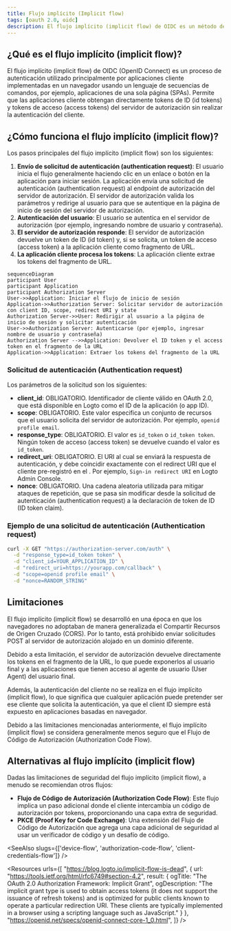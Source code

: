 ```yaml
---
title: Flujo implícito (Implicit flow)
tags: [oauth 2.0, oidc]
description: El flujo implícito (implicit flow) de OIDC es un método de autenticación para SPAs, que les permite recibir rápidamente tokens directamente del servidor de autorización. Aunque simplifica el proceso al eliminar la necesidad de un servidor backend, viene con una menor seguridad debido a la exposición de tokens en la URL.
---
```


## ¿Qué es el flujo implícito (implicit flow)?

El flujo implícito (implicit flow) de OIDC (OpenID Connect) es un proceso de autenticación utilizado principalmente por aplicaciones cliente implementadas en un navegador usando un lenguaje de secuencias de comandos, por ejemplo, aplicaciones de una sola página (SPAs). Permite que las aplicaciones cliente obtengan directamente tokens de ID (id tokens) y tokens de acceso (access tokens) del servidor de autorización sin realizar la autenticación del cliente.

## ¿Cómo funciona el flujo implícito (implicit flow)?

Los pasos principales del flujo implícito (implicit flow) son los siguientes:

1. **Envío de solicitud de autenticación (authentication request)**: El usuario inicia el flujo generalmente haciendo clic en un enlace o botón en la aplicación para iniciar sesión. La aplicación envía una solicitud de autenticación (authentication request) al endpoint de autorización del servidor de autorización. El servidor de autorización valida los parámetros y redirige al usuario para que se autentique en la página de inicio de sesión del servidor de autorización.
2. **Autenticación del usuario**: El usuario se autentica en el servidor de autorización (por ejemplo, ingresando nombre de usuario y contraseña).
3. **El servidor de autorización responde**: El servidor de autorización devuelve un token de ID (id token) y, si se solicita, un token de acceso (access token) a la aplicación cliente como fragmento de URL.
4. **La aplicación cliente procesa los tokens**: La aplicación cliente extrae los tokens del fragmento de URL.

```mermaid
sequenceDiagram
participant User
participant Application
participant Authorization Server
User->>Application: Iniciar el flujo de inicio de sesión
Application->>Authorization Server: Solicitar servidor de autorización con client ID, scope, redirect URI y state
Authorization Server->>User: Redirigir al usuario a la página de inicio de sesión y solicitar autenticación
User->>Authorization Server: Autenticarse (por ejemplo, ingresar nombre de usuario y contraseña)
Authorization Server -->>Application: Devolver el ID token y el access token en el fragmento de la URL
Application->>Application: Extraer los tokens del fragmento de la URL
```

### Solicitud de autenticación (Authentication request)

Los parámetros de la solicitud son los siguientes:
- **client_id**: OBLIGATORIO. Identificador de cliente válido en OAuth 2.0, que está disponible en Logto como el ID de la aplicación (o app ID).
- **scope**: OBLIGATORIO. Este valor especifica un conjunto de recursos que el usuario solicita del servidor de autorización. Por ejemplo, `openid profile email`.
- **response_type**: OBLIGATORIO. El valor es `id_token` o `id_token token`. Ningún token de acceso (access token) se devuelve cuando el valor es `id_token`.
- **redirect_uri**: OBLIGATORIO. El URI al cual se enviará la respuesta de autenticación, y debe coincidir exactamente con el redirect URI que el cliente pre-registró en el <Ref slug="openid-connect" headingId="openid-provider-op" />. Por ejemplo, `Sign-in redirect URI` en Logto Admin Console.
- **nonce**: OBLIGATORIO. Una cadena aleatoria utilizada para mitigar ataques de repetición, que se pasa sin modificar desde la solicitud de autenticación (authentication request) a la declaración de token de ID (ID token claim).

### Ejemplo de una solicitud de autenticación (Authentication request)

```bash
curl -X GET "https://authorization-server.com/auth" \
  -d "response_type=id_token token" \
  -d "client_id=YOUR_APPLICATION_ID" \
  -d "redirect_uri=https://yourapp.com/callback" \
  -d "scope=openid profile email" \
  -d "nonce=RANDOM_STRING"
```

## Limitaciones

El flujo implícito (implicit flow) se desarrolló en una época en que los navegadores no adoptaban de manera generalizada el Compartir Recursos de Origen Cruzado (CORS). Por lo tanto, está prohibido enviar solicitudes POST al servidor de autorización alojado en un dominio diferente.

Debido a esta limitación, el servidor de autorización devuelve directamente los tokens en el fragmento de la URL, lo que puede exponerlos al usuario final y a las aplicaciones que tienen acceso al agente de usuario (User Agent) del usuario final.

Además, la autenticación del cliente no se realiza en el flujo implícito (implicit flow), lo que significa que cualquier aplicación puede pretender ser ese cliente que solicita la autenticación, ya que el client ID siempre está expuesto en aplicaciones basadas en navegador.

Debido a las limitaciones mencionadas anteriormente, el flujo implícito (implicit flow) se considera generalmente menos seguro que el Flujo de Código de Autorización (Authorization Code Flow).

## Alternativas al flujo implícito (implicit flow)

Dadas las limitaciones de seguridad del flujo implícito (implicit flow), a menudo se recomiendan otros flujos:
- **Flujo de Código de Autorización (Authorization Code Flow)**: Este flujo implica un paso adicional donde el cliente intercambia un código de autorización por tokens, proporcionando una capa extra de seguridad.
- **PKCE (Proof Key for Code Exchange)**: Una extensión del Flujo de Código de Autorización que agrega una capa adicional de seguridad al usar un verificador de código y un desafío de código.

<SeeAlso slugs={['device-flow', 'authorization-code-flow', 'client-credentials-flow']} />

<Resources
  urls={[
    "https://blog.logto.io/implicit-flow-is-dead",
    {
      url: "https://tools.ietf.org/html/rfc6749#section-4.2",
      result: {
        ogTitle: "The OAuth 2.0 Authorization Framework: Implicit Grant",
        ogDescription: "The implicit grant type is used to obtain access tokens (it does not support the issuance of refresh tokens) and is optimized for public clients known to operate a particular redirection URI. These clients are typically implemented in a browser using a scripting language such as JavaScript."
      }
    },
    "https://openid.net/specs/openid-connect-core-1_0.html",
  ]}
/>